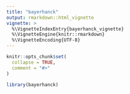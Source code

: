 ```yaml
---
title: "bayerhanck"
output: rmarkdown::html_vignette
vignette: >
  %\VignetteIndexEntry{bayerhanck_vignette}
  %\VignetteEngine{knitr::rmarkdown}
  %\VignetteEncoding{UTF-8}
---
```


```r
knitr::opts_chunk$set(
  collapse = TRUE,
  comment = "#>"
)
```

```r
library(bayerhanck)
```
